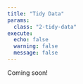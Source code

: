 ```yaml
---
title: "Tidy Data"
params:
  class: "2-tidy-data"
execute:
  echo: false
  warning: false
  message: false
---
```


Coming soon!